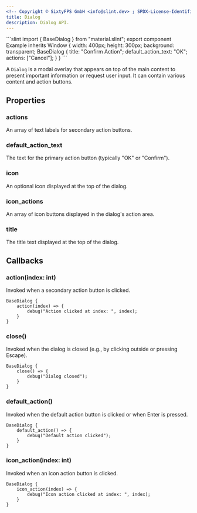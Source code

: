 ```yaml
---
<!-- Copyright © SixtyFPS GmbH <info@slint.dev> ; SPDX-License-Identifier: MIT -->
title: Dialog
description: Dialog API.
---
```



<CodeSnippetMD imagePath="" imageWidth="0" imageHeight="0" imageAlt="">
```slint
import { BaseDialog } from "material.slint";
export component Example inherits Window {
    width: 400px;
    height: 300px;
    background: transparent;
    BaseDialog {
        title: "Confirm Action";
        default_action_text: "OK";
        actions: ["Cancel"];
    }
}
```
</CodeSnippetMD>

A `Dialog` is a modal overlay that appears on top of the main content to present important information or request user input. It can contain various content and action buttons.

## Properties

### actions
<SlintProperty propName="actions" typeName="[string]">
An array of text labels for secondary action buttons.
</SlintProperty>

### default_action_text
<SlintProperty propName="default_action_text" typeName="string">
The text for the primary action button (typically "OK" or "Confirm").
</SlintProperty>

### icon
<SlintProperty propName="icon" typeName="image">
An optional icon displayed at the top of the dialog.
</SlintProperty>

### icon_actions
<SlintProperty propName="icon_actions" typeName="[image]">
An array of icon buttons displayed in the dialog's action area.
</SlintProperty>

### title
<SlintProperty propName="title" typeName="string">
The title text displayed at the top of the dialog.
</SlintProperty>

## Callbacks

### action(index: int)
Invoked when a secondary action button is clicked.

```slint {2-4}
BaseDialog {
    action(index) => {
        debug("Action clicked at index: ", index);
    }
}
```

### close()
Invoked when the dialog is closed (e.g., by clicking outside or pressing Escape).

```slint {2-4}
BaseDialog {
    close() => {
        debug("Dialog closed");
    }
}
```

### default_action()
Invoked when the default action button is clicked or when Enter is pressed.

```slint {2-4}
BaseDialog {
    default_action() => {
        debug("Default action clicked");
    }
}
```

### icon_action(index: int)
Invoked when an icon action button is clicked.

```slint {2-4}
BaseDialog {
    icon_action(index) => {
        debug("Icon action clicked at index: ", index);
    }
}
``` 
